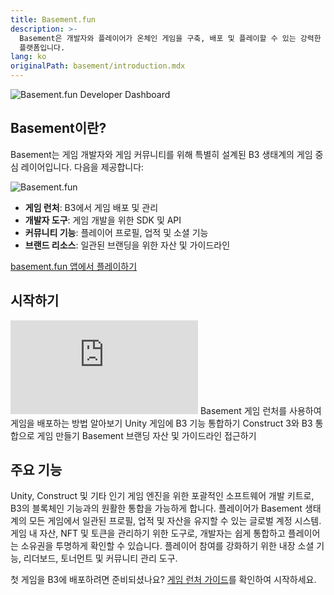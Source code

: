 ```yaml
---
title: Basement.fun
description: >-
  Basement은 개발자와 플레이어가 온체인 게임을 구축, 배포 및 플레이할 수 있는 강력한 도구를 제공하는 B3의 소비자 게임
  플랫폼입니다.
lang: ko
originalPath: basement/introduction.mdx
---
```

<img src="/images/bsmnt-game-devs-banner.jpg" alt="Basement.fun Developer Dashboard" className="w-full aspect-video rounded-3xl" />

## Basement이란?
Basement는 게임 개발자와 게임 커뮤니티를 위해 특별히 설계된 B3 생태계의 게임 중심 레이어입니다. 다음을 제공합니다:

<img src="/images/bsmnt-logo.svg" alt="Basement.fun" className="w-32" />

- **게임 런처**: B3에서 게임 배포 및 관리
- **개발자 도구**: 게임 개발을 위한 SDK 및 API
- **커뮤니티 기능**: 플레이어 프로필, 업적 및 소셜 기능
- **브랜드 리소스**: 일관된 브랜딩을 위한 자산 및 가이드라인

<Note>
  <a href="https://basement.fun">
    basement.fun 앱에서 플레이하기
  </a>
</Note>

## 시작하기

 <iframe
   className="w-full aspect-video rounded-xl mb-6"
    src="https://customer-gg6qs7nm5ue94t64.cloudflarestream.com/894036f1ce3e5aa8c6f00972b889a291/iframe?poster=https%3A%2F%2Fcustomer-gg6qs7nm5ue94t64.cloudflarestream.com%2F894036f1ce3e5aa8c6f00972b889a291%2Fthumbnails%2Fthumbnail.jpg%3Ftime%3D%26height%3D600"
    title="Basement.fun Developer Dashboard"
    frameBorder="0"
  allow="accelerometer; autoplay; clipboard-write; encrypted-media; gyroscope; picture-in-picture"
  allowFullScreen
  ></iframe>

<CardGroup cols={2}>
<Card title="게임 런처 가이드" icon="rocket" href="/basement/game-launcher">
  Basement 게임 런처를 사용하여 게임을 배포하는 방법 알아보기
</Card>

<Card title="Unity 가이드" icon="unity" href="/basement/unity-guide">
  Unity 게임에 B3 기능 통합하기
</Card>

<Card title="Construct 가이드" icon="gamepad" href="/basement/construct-guide">
  Construct 3와 B3 통합으로 게임 만들기
</Card>

<Card title="브랜드 키트" icon="palette" href="/basement/brand-kit">
  Basement 브랜딩 자산 및 가이드라인 접근하기
</Card>
</CardGroup>

## 주요 기능

<AccordionGroup>
<Accordion title="게임 개발 SDK">
Unity, Construct 및 기타 인기 게임 엔진을 위한 포괄적인 소프트웨어 개발 키트로, B3의 블록체인 기능과의 원활한 통합을 가능하게 합니다.
</Accordion>

<Accordion title="플레이어 신원 및 계정">
플레이어가 Basement 생태계의 모든 게임에서 일관된 프로필, 업적 및 자산을 유지할 수 있는 글로벌 계정 시스템.
</Accordion>

<Accordion title="자산 관리">
게임 내 자산, NFT 및 토큰을 관리하기 위한 도구로, 개발자는 쉽게 통합하고 플레이어는 소유권을 투명하게 확인할 수 있습니다.
</Accordion>

<Accordion title="커뮤니티 기능">
플레이어 참여를 강화하기 위한 내장 소셜 기능, 리더보드, 토너먼트 및 커뮤니티 관리 도구.
</Accordion>
</AccordionGroup>


첫 게임을 B3에 배포하려면 준비되셨나요? [게임 런처 가이드](/basement/game-launcher)를 확인하여 시작하세요.
